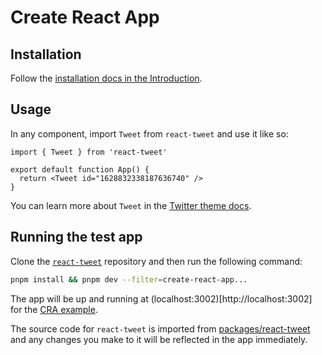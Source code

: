 # Create React App

## Installation

Follow the [installation docs in the Introduction](/#installation).

## Usage

In any component, import `Tweet` from `react-tweet` and use it like so:

```tsx copy
import { Tweet } from 'react-tweet'

export default function App() {
  return <Tweet id="1628832338187636740" />
}
```

You can learn more about `Tweet` in the [Twitter theme docs](/twitter-theme).

## Running the test app

Clone the [`react-tweet`](https://github.com/vercel/react-tweet) repository and then run the following command:

```bash copy
pnpm install && pnpm dev --filter=create-react-app...
```

The app will be up and running at (localhost:3002)[http://localhost:3002] for the [CRA example](https://github.com/vercel/react-tweet/tree/main/apps/create-react-app).

The source code for `react-tweet` is imported from [packages/react-tweet](https://github.com/vercel/react-tweet/tree/main/packages/react-tweet) and any changes you make to it will be reflected in the app immediately.
